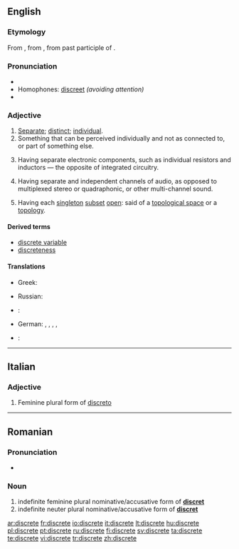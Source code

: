 {{wikipedia|dab=Discrete}}
==English==

===Etymology===
From {{etyl|fro}} {{term|discret}}, from {{etyl|la}} {{term|discretus}}, from past participle of {{term|discernere}}.

===Pronunciation===
* {{audio|en-us-discrete.ogg|Audio (US)}}
* Homophones: [[discreet]] ''(avoiding attention)''
* {{rhymes|iːt}}

===Adjective===
{{en-adj}}

# [[separate|Separate]]; [[distinct]]; [[individual]].
# Something that can be perceived individually and not as connected to, or part of something else.
# {{context|electrical engineering}} Having separate electronic components, such as individual resistors and inductors — the opposite of integrated circuitry.
# {{context|audio engineering}} Having separate and independent channels of audio, as opposed to multiplexed stereo or quadraphonic, or other multi-channel sound.
# {{topology}} Having each [[singleton]] [[subset]] [[open]]: said of a [[topological space]] or a [[topology]].

====Derived terms====
* [[discrete variable]]
* [[discreteness]]

====Translations====
{{trans-top|Separate; distinct; individual}}
* Greek: {{t+|el|διάκριτος|sc=Grek}}
{{trans-mid}}
* Russian: {{t+|ru|отдельный|sc=Cyrl}}
{{trans-bottom}}

{{checktrans-top}}
* {{ttbc|French}}: {{t+|fr|distinct}}
* German: {{t+|de|diskret}}, {{t+|de|eigenständig}}, {{t+|de|einzeln}}, {{t-|de|unstetig}}, {{t+|de|separat}}
* {{ttbc|Italian}}: {{t-|it|discreto}}
{{checktrans-mid}}
{{checktrans-bottom}}

----

==Italian==

===Adjective===
{{infl|it|adjective form|g=f}}

# Feminine plural form of [[discreto]]

----

==Romanian==

===Pronunciation===
* {{IPA|[dis'kre.te]|lang=ro}}

===Noun===
{{infl|ro|adjective form}}

# indefinite feminine plural nominative/accusative form of '''[[discret]]'''
# indefinite neuter plural nominative/accusative form of '''[[discret]]'''

[[ar:discrete]]
[[fr:discrete]]
[[io:discrete]]
[[it:discrete]]
[[lt:discrete]]
[[hu:discrete]]
[[pl:discrete]]
[[pt:discrete]]
[[ru:discrete]]
[[fi:discrete]]
[[sv:discrete]]
[[ta:discrete]]
[[te:discrete]]
[[vi:discrete]]
[[tr:discrete]]
[[zh:discrete]]